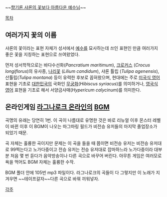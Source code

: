 ~~[[샤론의 꽃보다|향기론 샤론의 꽃보다 아름다운 예수님]]~~

[[목차]]

== 여러가지 꽃의 이름 ==
샤론의 꽃이라는 표현 자체가 성서에서 [[예수]]를 묘사하는데 쓰인 표현인 만큼 여러가지 좋은 꽃을 지칭하는 표현으로 쓰여왔었다.

먼저 성서학적으로는 바다수선화(''Pancratium maritimum''), [[크로커스]] (''Crocus longiflorus'')의 유사종, [[나리꽃]] (''Lilium candidum''), 샤론 튤립 (''Tulipa agenensis''), 산튤립(''Tulipa montana'') 등이 유력한 후보로 꼽혀왔으며, 현대에는 주로 [[미국식 영어]] 표현을 기초로 [[대한민국]]의 국화인 [[무궁화]](''Hibiscus syriacus'')를 의미하거나, [[영국식 영어]] 표현을 기초로 해서 서양금사매(''Hypericum calycinum'')를 의미한다.

== 온라인게임 [[라그나로크 온라인]]의 [[BGM]] ==
곡명의 유래는 당연히 1번. 이 곡이 나름대로 유명한 것은 바로 리뉴얼 이후 몬스터 레벨이 바뀐 이후 이 BGM이 나오는 마그마링 필드가 비전승 유저들의 마지막 졸업장소가 되었기 때문.

곡 자체는 훌륭한 곡이지만 문제는 이 곡을 들을 때 쯤이면 비전승 유저는 비전승 유저대로 99찍는다고 노가다중이고 전승 유저는 전승 유저대로 잡마하느라 노가다중이라 대부분 처음 몇 번 듣다가 음악방송이나 다른 곡으로 바꾸어 버린다. 아무튼 게임은 여러모로 욕을 먹어도 BGM 자체는 훌륭한 수작. 

BGM 폴더 안에 105번 mp3 파일이다. 라그나로크의 곡들이 다 그렇지만 이 노래가 지겨우면 ~~테이프갈자~~다른 곡으로 바꿔 끼워넣자.

{{{#!html
<object width="480" height="385"><param name="movie" value="http://www.youtube.com/v/LuBvkw2wkFw?fs=1&amp;hl=ko_KR"></param><param name="allowFullScreen" value="true"></param><param name="allowscriptaccess" value="always"></param><embed src="http://www.youtube.com/v/LuBvkw2wkFw?fs=1&amp;hl=ko_KR" type="application/x-shockwave-flash" allowscriptaccess="always" allowfullscreen="true" width="480" height="385"></embed></object>
}}}

[[각주]]
